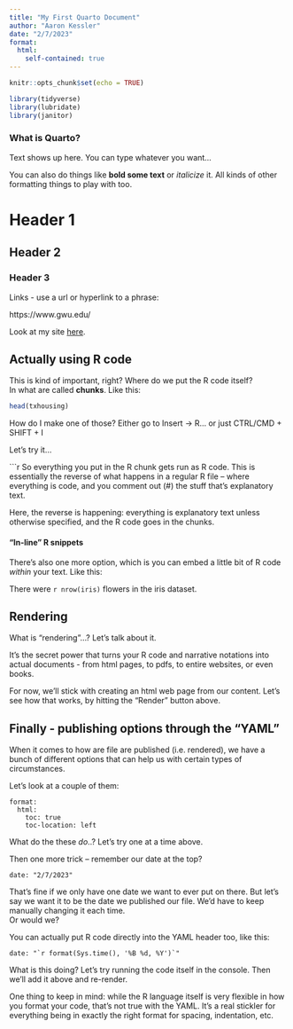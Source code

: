 ```yaml
---
title: "My First Quarto Document"
author: "Aaron Kessler"
date: "2/7/2023"
format:
  html:
    self-contained: true
---
```


```r
knitr::opts_chunk$set(echo = TRUE)

library(tidyverse) 
library(lubridate)
library(janitor)

```

### What is Quarto?

Text shows up here. You can type whatever you want...

You can also do things like **bold some text** or *italicize* it. All kinds of other formatting things to play with too.

# Header 1

## Header 2

### Header 3

Links - use a url or hyperlink to a phrase:

https://www.gwu.edu/

Look at my site [here](https://www.gwu.edu/).

## Actually using R code

This is kind of important, right? Where do we put the R code itself?\
In what are called **chunks**. Like this:

```r

head(txhousing)

```

How do I make one of those? Either go to Insert -\> R... or just CTRL/CMD + SHIFT + I

Let's try it...

```r






So everything you put in the R chunk gets run as R code. This is essentially the reverse of what happens in a regular R file -- where everything is code, and you comment out (#) the stuff that's explanatory text.

Here, the reverse is happening: everything is explanatory text unless otherwise specified, and the R code goes in the chunks.

#### "In-line" R snippets

There's also one more option, which is you can embed a little bit of R code *within* your text. Like this:

There were `r nrow(iris)` flowers in the iris dataset.

## Rendering

What is "rendering"...? Let's talk about it.

It's the secret power that turns your R code and narrative notations into actual documents - from html pages, to pdfs, to entire websites, or even books.

For now, we'll stick with creating an html web page from our content. Let's see how that works, by hitting the "Render" button above.

## Finally - publishing options through the "YAML"

When it comes to how are file are published (i.e. rendered), we have a bunch of different options that can help us with certain types of circumstances.

Let's look at a couple of them:

    format:
      html:
        toc: true
        toc-location: left

What do the these *do*..? Let's try one at a time above.

Then one more trick -- remember our date at the top?

    date: "2/7/2023"

That's fine if we only have one date we want to ever put on there. But let's say we want it to be the date we published our file. We'd have to keep manually changing it each time.\
Or would we?

You can actually put R code directly into the YAML header too, like this:

    date: "`r format(Sys.time(), '%B %d, %Y')`"

What is this doing? Let's try running the code itself in the console. Then we'll add it above and re-render.

One thing to keep in mind: while the R language itself is very flexible in how you format your code, that's not true with the YAML. It's a real stickler for everything being in exactly the right format for spacing, indentation, etc.
